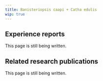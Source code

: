 ---
title: Banisteriopsis caapi + Catha edulis
wip: true
---

## Experience reports

This page is still being written.

## Related research publications

This page is still being written.

